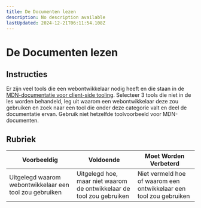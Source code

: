 ```yaml
---
title: De Documenten lezen
description: No description available
lastUpdated: 2024-12-21T06:11:54.108Z
---
```


# De Documenten lezen

## Instructies

Er zijn veel tools die een webontwikkelaar nodig heeft en die staan in de [MDN-documentatie voor client-side tooling](https://developer.mozilla.org/docs/Learn/Tools_and_testing/Understanding_client-side_tools/Overview). Selecteer 3 tools die niet in de les worden behandeld, leg uit waarom een webontwikkelaar deze zou gebruiken en zoek naar een tool die onder deze categorie valt en deel de documentatie ervan. Gebruik niet hetzelfde toolvoorbeeld voor MDN-documenten.

## Rubriek

Voorbeeldig | Voldoende | Moet Worden Verbeterd
--- | --- | -- |
|Uitgelegd waarom webontwikkelaar een tool zou gebruiken| Uitgelegd hoe, maar niet waarom de ontwikkelaar de tool zou gebruiken| Niet vermeld hoe of waarom een ontwikkelaar een tool zou gebruiken  |

